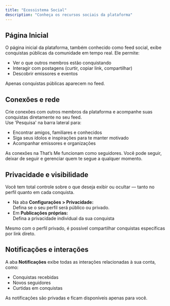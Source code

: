 ```yaml
---
title: "Ecossistema Social"
description: "Conheça os recursos sociais da plataforma"
---
```


## Página Inicial

O página inicial da plataforma, também conhecido como feed social, exibe conquistas públicas da comunidade em tempo real. Ele permite:

- Ver o que outros membros estão conquistando
- Interagir com postagens (curtir, copiar link, compartilhar)
- Descobrir emissores e eventos

<Note>
  Apenas conquistas públicas aparecem no feed.
</Note>

## Conexões e rede

Crie conexões com outros membros da plataforma e acompanhe suas conquistas diretamente no seu feed.\
Use 'Pesquisa' na barra lateral para:

- Encontrar amigos, familiares e conhecidos
- Siga seus ídolos e inspirações para te manter motivado
- Acompanhar emissores e organizações

<Warning>
  As conexões na That’s Me funcionam como seguidores. Você pode seguir, deixar de seguir e gerenciar quem te segue a qualquer momento.
</Warning>

## Privacidade e visibilidade

Você tem total controle sobre o que deseja exibir ou ocultar — tanto no perfil quanto em cada conquista.

- Na aba **Configurações \> Privacidade:**\
  Defina se o seu perfil será público ou privado.
- Em **Publicações próprias:**\
  Defina a privacidade individual da sua conquista

<Info>
  Mesmo com o perfil privado, é possível compartilhar conquistas específicas por link direto.
</Info>

## Notificações e interações

A aba **Notificações** exibe todas as interações relacionadas à sua conta, como:

- Conquistas recebidas
- Novos seguidores
- Curtidas em conquistas

As notificações são privadas e ficam disponíveis apenas para você.